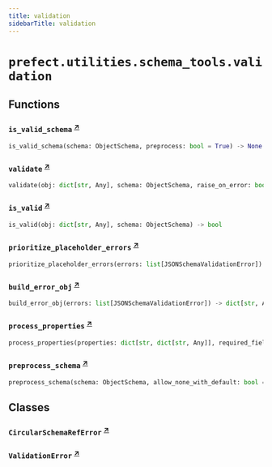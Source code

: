 ```yaml
---
title: validation
sidebarTitle: validation
---
```


# `prefect.utilities.schema_tools.validation`

## Functions

### `is_valid_schema` <sup><a href="https://github.com/prefecthq/prefect/blob/main/src/prefect/utilities/schema_tools/validation.py#L65" target="_blank">↗</a></sup>

```python
is_valid_schema(schema: ObjectSchema, preprocess: bool = True) -> None
```

### `validate` <sup><a href="https://github.com/prefecthq/prefect/blob/main/src/prefect/utilities/schema_tools/validation.py#L74" target="_blank">↗</a></sup>

```python
validate(obj: dict[str, Any], schema: ObjectSchema, raise_on_error: bool = False, preprocess: bool = True, ignore_required: bool = False, allow_none_with_default: bool = False) -> list[JSONSchemaValidationError]
```

### `is_valid` <sup><a href="https://github.com/prefecthq/prefect/blob/main/src/prefect/utilities/schema_tools/validation.py#L112" target="_blank">↗</a></sup>

```python
is_valid(obj: dict[str, Any], schema: ObjectSchema) -> bool
```

### `prioritize_placeholder_errors` <sup><a href="https://github.com/prefecthq/prefect/blob/main/src/prefect/utilities/schema_tools/validation.py#L117" target="_blank">↗</a></sup>

```python
prioritize_placeholder_errors(errors: list[JSONSchemaValidationError]) -> list[JSONSchemaValidationError]
```

### `build_error_obj` <sup><a href="https://github.com/prefecthq/prefect/blob/main/src/prefect/utilities/schema_tools/validation.py#L141" target="_blank">↗</a></sup>

```python
build_error_obj(errors: list[JSONSchemaValidationError]) -> dict[str, Any]
```

### `process_properties` <sup><a href="https://github.com/prefecthq/prefect/blob/main/src/prefect/utilities/schema_tools/validation.py#L232" target="_blank">↗</a></sup>

```python
process_properties(properties: dict[str, dict[str, Any]], required_fields: list[str], allow_none_with_default: bool = False) -> None
```

### `preprocess_schema` <sup><a href="https://github.com/prefecthq/prefect/blob/main/src/prefect/utilities/schema_tools/validation.py#L246" target="_blank">↗</a></sup>

```python
preprocess_schema(schema: ObjectSchema, allow_none_with_default: bool = False) -> ObjectSchema
```

## Classes

### `CircularSchemaRefError` <sup><a href="https://github.com/prefecthq/prefect/blob/main/src/prefect/utilities/schema_tools/validation.py#L18" target="_blank">↗</a></sup>

### `ValidationError` <sup><a href="https://github.com/prefecthq/prefect/blob/main/src/prefect/utilities/schema_tools/validation.py#L22" target="_blank">↗</a></sup>
